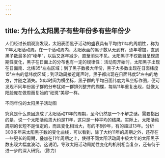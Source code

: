 ```yaml
---
---
---
```

title: 为什么太阳黑子有些年份多有些年份少
---




人们经过长期观测发现，太阳表面黑子活动的盛衰具有平均约11年的周期性，称为11年太阳活动周。在一个活动周内，太阳表面的黑子数从无到有，逐年增加，直到黑子数最多的“峰年”，以后又逐年减少，直至消失不见。太阳黑子不仅数目呈现周期性变化，黑子在日面上的分布也有一定的规律性：活动周开始时，太阳黑子出现在日面南、北纬35°左右区域；到了黑子数极大年份，黑子大多数出现在日面纬度15°左右的低纬度区域；到活动周接近尾声时，黑子都出现在日面纬度5°左右的地方，并随之消失。如以时间为横坐标，黑子群的平均日面纬度为纵坐标作图，便可发现不同年份黑子群的分布犹如一群排列整齐的蝴蝶，每隔11年重复出现，就像太阳脸庞在做周而复始的“祛斑”美容一样。

不同年份的太阳黑子活动图



究竟是什么原因造成了太阳活动11年的周期，至今仍然是一个不解之谜。需要指出的是，说一个太阳活动周大约是11年，这只是一种平均的结果。实际上，太阳活动周期的长短不是恒定的，而且变化相当大，有的不到9年，有的超过13年。分析300多年来太阳黑子数的变化曲线，可以看到，除了大约11年的周期之外，还存在一些更长的周期，叠加在11年周期之上，使得不同太阳活动周中极大年的太阳黑子数出现大幅度波动。这说明，导致太阳活动周期性变化的机制相当复杂，还有待于进一步的深入研究。（陈力）